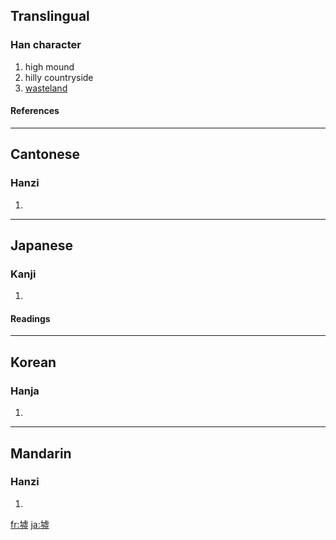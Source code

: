 ==Translingual==
===Han character===
{{Han char|rn=32|rad=土|as=12|sn=15|four=4111<sub>7</sub>|canj=土卜心金 (GYPC), 土卜心一 (GYPM)}}
# high mound
# hilly countryside
# [[wasteland]]
====References====
{{Han ref|kx=0238.280|dkj=05457|dj=0477.130|hdz=10479.120|uh=589F|ud=22687|bh=BC56|bd=48214}}
----
==Cantonese==
===Hanzi===
{{yue-hanzi|jyut=|y=heui1}}
# {{defn|Cantonese}}
----
==Japanese==
===Kanji===
{{ja-kanji|grade=|rs=土12}}
# {{defn|Japanese}} 
====Readings====
{{ja-readings|on=[[きょ]] (kyo)|kun=[[あと]] (ato)}}
----
==Korean==
===Hanja===
{{ko-hanja|hangeul=허|rv=heo|mr=hŏ}}
# {{defn|Korean}}
----
==Mandarin==
===Hanzi===
{{cmn-hanzi|pin=[[xū]] ([[xu1]])|wg=hsü<sup>1</sup>}}
# {{defn|Mandarin}}

[[fr:墟]]
[[ja:墟]]